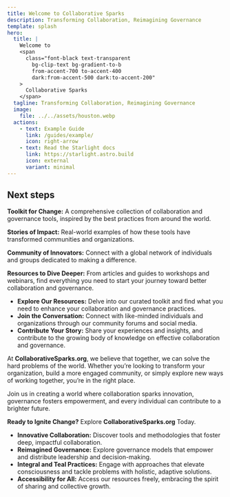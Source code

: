 ```yaml
---
title: Welcome to Collaborative Sparks
description: Transforming Collaboration, Reimagining Governance
template: splash
hero:
  title: |
    Welcome to
    <span
      class="font-black text-transparent
        bg-clip-text bg-gradient-to-b
        from-accent-700 to-accent-400
        dark:from-accent-500 dark:to-accent-200"
    >
      Collaborative Sparks
    </span>
  tagline: Transforming Collaboration, Reimagining Governance
  image:
    file: ../../assets/houston.webp
  actions:
    - text: Example Guide
      link: /guides/example/
      icon: right-arrow
    - text: Read the Starlight docs
      link: https://starlight.astro.build
      icon: external
      variant: minimal
---
```



## Next steps

<CardGrid stagger>
	
  <Card title="What You’ll Find Here" icon="pencil">
		<div>
  <p><b>Toolkit for Change:</b> A comprehensive collection of collaboration and governance tools, inspired by the best practices from around the world.</p>
  <p><b>Stories of Impact:</b> Real-world examples of how these tools have transformed communities and organizations.</p>
  <p><b>Community of Innovators:</b> Connect with a global network of individuals and groups dedicated to making a difference.</p>
  <p><b>Resources to Dive Deeper:</b> From articles and guides to workshops and webinars, find everything you need to start your journey toward better collaboration and governance.</p>
</div>	</Card>
	
  <Card title="Get Started" icon="add-document">
  <ul>
    <li><b>Explore Our Resources:</b> Delve into our curated toolkit and find what you need to enhance your collaboration and governance practices.</li>
    <li><b>Join the Conversation:</b> Connect with like-minded individuals and organizations through our community forums and social media.</li>
    <li><b>Contribute Your Story:</b> Share your experiences and insights, and contribute to the growing body of knowledge on effective collaboration and governance.</li>
  </ul>
  </Card>
	
  <Card title="Our Invitation" icon="setting">
<p>
    At <b>CollaborativeSparks.org</b>, we believe that together, we can solve the hard problems of the world. Whether you’re looking to transform your organization, build a more engaged community, or simply explore new ways of working together, you’re in the right place.
  </p>
  <p>
    Join us in creating a world where collaboration sparks innovation, governance fosters empowerment, and every individual can contribute to a brighter future.
  </p>
  <p><b>Ready to Ignite Change?</b> Explore <b>CollaborativeSparks.org</b> Today.</p>
	</Card>
	
  <Card title="Our Focus" icon="open-book">
<ul>
    <li><b>Innovative Collaboration:</b> Discover tools and methodologies that foster deep, impactful collaboration.</li>
    <li><b>Reimagined Governance:</b> Explore governance models that empower and distribute leadership and decision-making.</li>
    <li><b>Integral and Teal Practices:</b> Engage with approaches that elevate consciousness and tackle problems with holistic, adaptive solutions.</li>
    <li><b>Accessibility for All:</b> Access our resources freely, embracing the spirit of sharing and collective growth.</li>
  </ul>
  	</Card>
</CardGrid>
